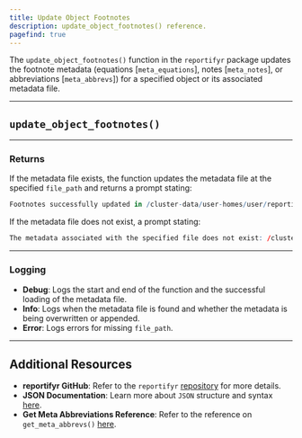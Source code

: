 ```yaml
---
title: Update Object Footnotes
description: update_object_footnotes() reference.
pagefind: true
---
```



The `update_object_footnotes()` function in the `reportifyr` package updates the footnote metadata (equations [`meta_equations`], notes [`meta_notes`], or abbreviations [`meta_abbrevs`]) for a specified object or its associated metadata file.

---

## `update_object_footnotes()`

<EmbeddedHTML filename="/public/html_files/update_object_footnotes.html"/>

---

### Returns

If the metadata file exists, the function updates the metadata file at the specified `file_path` and returns a prompt stating:

```r
Footnotes successfully updated in /cluster-data/user-homes/user/reportifyr_examples/OUTPUTS/figures/theoph-pk-exposure_png_metadata.json
```

If the metadata file does not exist, a prompt stating:

```r
The metadata associated with the specified file does not exist: /cluster-data/user-homes/user/reportifyr_examples/OUTPUTS/figures/theoph-pk-exposure_png_metadata.json
```

---

### Logging 

- **Debug**: Logs the start and end of the function and the successful loading of the metadata file.
- **Info**: Logs when the metadata file is found and whether the metadata is being overwritten or appended.
- **Error**: Logs errors for missing `file_path`.

---

## Additional Resources

- **reportifyr GitHub**: Refer to the `reportifyr` [repository](https://github.com/A2-ai/reportifyr) for more details.
- **JSON Documentation**: Learn more about `JSON` structure and syntax [here](https://www.json.org/json-en.html).
- **Get Meta Abbreviations Reference**: Refer to the reference on `get_meta_abbrevs()` [here](/reportifyr_docs/guides/metadata/get_meta_abbrevs).
